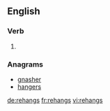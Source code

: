 ==English==

===Verb===
{{head|en}}

# {{en-third-person singular of|rehang}}

===Anagrams===
* [[gnasher#English|gnasher]]
* [[hangers#English|hangers]]

[[de:rehangs]]
[[fr:rehangs]]
[[vi:rehangs]]